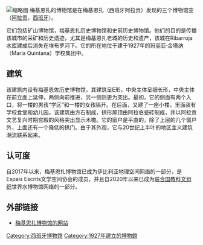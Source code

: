 [[File:Museos_de_Mequinenza.jpg|缩略图]]
梅基恩扎的博物馆是在梅基恩扎（西班牙阿拉贡）发现的三个博物馆空（[[阿拉贡|阿拉贡]]，[[西班牙|西班牙]]）。

它们包括矿山博物馆，梅基恩扎历史博物馆和史前历史博物馆。他们的目的是传播该城市的采矿和历史遗迹，尤其是梅基恩扎老城的历史和遗产，该城在Ribarroja水库建成后消失在埃布罗河下。它的所在地位于建于1927年的玛丽亚·金塔纳（María Quintana）学校集团中。

== 建筑 ==


该建筑内设有梅基恩佐历史博物馆，其建筑呈E形，中央主体呈细长形，中央主体在前立面上延伸，两侧向前推进，另一侧则更为突出。最初，它的侧面有两个入口，将一楼的男孩“学区”和一楼的女孩隔开。在后面，又建了一座小楼，里面装有学校食堂和幼儿园。该建筑由方石制成，拱形屋顶由阿拉伯瓷砖制成，并以阿拉贡文艺复兴时期宫殿的风格突出显示木檐。它的窗户是平直的，除了上层的几个窗户外，上面还有一个降低的拱门。由于其外观，它与20世纪上半叶的地区主义建筑潮流联系起来。

== 认可度 ==
自2017年以来，梅基恩扎博物馆已成为伊比利亚地理空间网络的一部分，是Espais Escrits文学空间协会的成员，并且自2020年以来已成为[[联合国教育、科学及文化组织|联合国教科文组织]]世界水博物馆网络的一部分。

== 外部链接 ==

* [http://www.museosdemequinenza.com 梅基恩扎博物馆的网站] {{Wayback|url=http://www.museosdemequinenza.com/ |date=20171004191544 }}

[[Category:西班牙博物馆|Category:西班牙博物馆]]
[[Category:1927年建立的博物館|Category:1927年建立的博物館]]